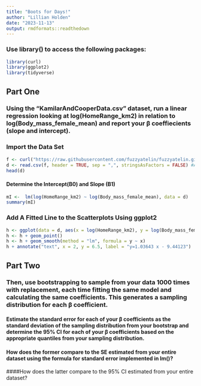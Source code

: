 ```yaml
---
title: "Boots for Days!"
author: "Lillian Holden"
date: "2023-11-13"
output: rmdformats::readthedown
---
```


### Use library() to access the following packages: 
```r
library(curl)
library(ggplot2)
library(tidyverse)
```

## Part One 
### Using the “KamilarAndCooperData.csv” dataset, run a linear regression looking at log(HomeRange_km2) in relation to log(Body_mass_female_mean) and report your β coeffiecients (slope and intercept).

### Import the Data Set
```r
f <- curl("https://raw.githubusercontent.com/fuzzyatelin/fuzzyatelin.github.io/master/AN588_Fall23/KamilarAndCooperData.csv")
d <- read.csv(f, header = TRUE, sep = ",", stringsAsFactors = FALSE) #Assign D as the vector for the data set
head(d)
```

#### Determine the Intercept(B0) and Slope (B1)
```r
mI <-  lm(log(HomeRange_km2) ~ log(Body_mass_female_mean), data = d)
summary(mI)
```
### Add A Fitted Line to the Scatterplots Using ggplot2 
```r
h <- ggplot(data = d, aes(x = log(HomeRange_km2), y = log(Body_mass_female_mean)))
h <- h + geom_point()
h <- h + geom_smooth(method = "lm", formula = y ~ x)
h + annotate("text", x = 2, y = 6.5, label = "y=1.03643 x - 9.44123")
```

## Part Two 
### Then, use bootstrapping to sample from your data 1000 times with replacement, each time fitting the same model and calculating the same coefficients. This generates a sampling distribution for each β coefficient.

#### Estimate the standard error for each of your β coefficients as the standard deviation of the sampling distribution from your bootstrap and determine the 95% CI for each of your β coefficients based on the appropriate quantiles from your sampling distribution.

#### How does the former compare to the SE estimated from your entire dataset using the formula for standard error implemented in lm()?

####How does the latter compare to the 95% CI estimated from your entire dataset?
